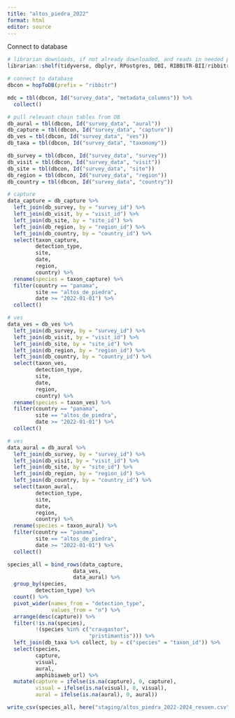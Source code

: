 ```yaml
---
title: "altos_piedra_2022"
format: html
editor: source
---
```


Connect to database
```r
# librarian downloads, if not already downloaded, and reads in needed packages
librarian::shelf(tidyverse, dbplyr, RPostgres, DBI, RIBBiTR-BII/ribbitrrr, here)

# connect to database
dbcon = hopToDB(prefix = "ribbitr")
```

```r
mdc = tbl(dbcon, Id("survey_data", "metadata_columns")) %>%
  collect()

# pull relevant chain tables from DB
db_aural = tbl(dbcon, Id("survey_data", "aural"))
db_capture = tbl(dbcon, Id("survey_data", "capture"))
db_ves = tbl(dbcon, Id("survey_data", "ves"))
db_taxa = tbl(dbcon, Id("survey_data", "taxonomy"))

db_survey = tbl(dbcon, Id("survey_data", "survey"))
db_visit = tbl(dbcon, Id("survey_data", "visit"))
db_site = tbl(dbcon, Id("survey_data", "site"))
db_region = tbl(dbcon, Id("survey_data", "region"))
db_country = tbl(dbcon, Id("survey_data", "country"))
```

```r
# capture
data_capture = db_capture %>%
  left_join(db_survey, by = "survey_id") %>%
  left_join(db_visit, by = "visit_id") %>%
  left_join(db_site, by = "site_id") %>%
  left_join(db_region, by = "region_id") %>%
  left_join(db_country, by = "country_id") %>%
  select(taxon_capture,
         detection_type,
         site,
         date,
         region,
         country) %>%
  rename(species = taxon_capture) %>%
  filter(country == "panama",
         site == "altos_de_piedra",
         date >= "2022-01-01") %>%
  collect()

# ves
data_ves = db_ves %>%
  left_join(db_survey, by = "survey_id") %>%
  left_join(db_visit, by = "visit_id") %>%
  left_join(db_site, by = "site_id") %>%
  left_join(db_region, by = "region_id") %>%
  left_join(db_country, by = "country_id") %>%
  select(taxon_ves,
         detection_type,
         site,
         date,
         region,
         country) %>%
  rename(species = taxon_ves) %>%
  filter(country == "panama",
         site == "altos_de_piedra",
         date >= "2022-01-01") %>%
  collect()

# ves
data_aural = db_aural %>%
  left_join(db_survey, by = "survey_id") %>%
  left_join(db_visit, by = "visit_id") %>%
  left_join(db_site, by = "site_id") %>%
  left_join(db_region, by = "region_id") %>%
  left_join(db_country, by = "country_id") %>%
  select(taxon_aural,
         detection_type,
         site,
         date,
         region,
         country) %>%
  rename(species = taxon_aural) %>%
  filter(country == "panama",
         site == "altos_de_piedra",
         date >= "2022-01-01") %>%
  collect()

species_all = bind_rows(data_capture,
                     data_ves,
                     data_aural) %>%
  group_by(species,
         detection_type) %>%
  count() %>%
  pivot_wider(names_from = "detection_type",
              values_from = "n") %>%
  arrange(desc(capture)) %>%
  filter(!is.na(species),
         !(species %in% c("craugastor",
                          "pristimantis"))) %>%
  left_join(db_taxa %>% collect, by = c("species" = "taxon_id")) %>%
  select(species,
         capture,
         visual,
         aural,
         amphibiaweb_url) %>%
  mutate(capture = ifelse(is.na(capture), 0, capture),
         visual = ifelse(is.na(visual), 0, visual),
         aural = ifelse(is.na(aural), 0, aural))

write_csv(species_all, here("staging/altos_piedra_2022-2024_resuen.csv"))

```